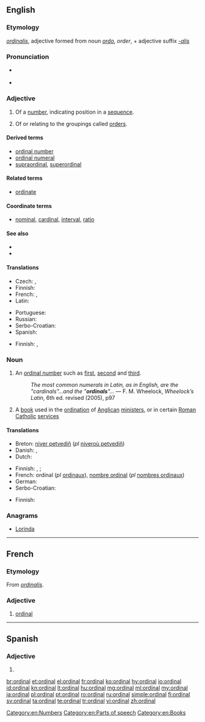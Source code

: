==English==

===Etymology===
{{etyl|la|en}} ''[[ordinalis]]'', adjective formed from noun ''[[ordo]]'', ''order'', + adjective suffix ''[[-alis]]''

===Pronunciation===
* {{a|UK}} {{IPA|/ˈɔː(ɹ).dɪ.nəl/}}
* {{a|US}} {{IPA|/ˈɔːɹd.nəl/}}

===Adjective===
{{en-adj|-}}

# Of a [[number]], indicating position in a [[sequence]].
# {{context|taxonomy|lang=en}} Of or relating to the groupings called [[order]]s.

====Derived terms====
* [[ordinal number]]
* [[ordinal numeral]]
* [[supraordinal]], [[superordinal]]

====Related terms====
* [[ordinate]]

====Coordinate terms====
* [[nominal]], [[cardinal]], [[interval]], [[ratio]]

====See also====
* {{pedialite}}
* {{pedialite|Level of measurement}}

====Translations====
{{trans-top|indicating position in a numerical sequence}}
* Czech: {{t+|cs|řadový|m}}, {{t|cs|pořadový|m}}
* Finnish: {{t|fi|ordinaalinen}}
* French: {{t+|fr|ordinal}}, {{t+|fr|ordinaux|m-p}}
* Latin: {{t|la|ordinalis}}
{{trans-mid}}
* Portuguese: {{t+|pt|ordinal}}
* Russian: {{t+|ru|порядковый|m|tr=por'jádkovyj}}
* Serbo-Croatian: {{t|sh|redni}}
* Spanish: {{t|es|ordinal}}
{{trans-bottom}}

{{trans-top|taxonomy: of or relating to orders}}
* Finnish: {{t|fi|lahkon}}, {{t|fi|lahko|alt=lahko-}}
{{trans-mid}}
{{trans-bottom}}

===Noun===
{{wikipedia}}
{{en-noun}}

# An [[ordinal number]] such as [[first]], [[second]] and [[third]].
#: ''The most common numerals in Latin, as in English, are the "cardinals"...and the "'''ordinals'''"...'' — F. M. Wheelock, ''Wheelock’s Latin'', 6th ed. revised (2005), p97
# A [[book]] used in the [[ordination]] of [[Anglican]] [[minister]]s, or in certain [[Roman Catholic]] [[service]]s

====Translations====
{{trans-top|ordinal number}}
* Breton: [[niver petvediñ]] (''pl'' [[niveroù petvediñ]])
* Danish: {{t+|da|ordenstal|n}}, {{t|da|ordinaltal|n}}
* Dutch: {{t+|nl|rangtelwoord|n}}
{{trans-mid}}
* Finnish: {{t|fi|ordinaali}}, {{t|fi|ordinaalilukusana}} {{qualifier|word}}; {{t+|fi|ordinaaliluku}} {{qualifier|number}}
* French: ordinal {{g|m}} (''pl'' [[ordinaux]]), [[nombre ordinal]] {{g|m}} (''pl'' [[nombres ordinaux]])
* German: {{t+|de|Ordinalzahl}}
* Serbo-Croatian: {{t|sh|redni broj|m}}
{{trans-bottom}}

{{trans-top|book}}
* Finnish: {{t|fi|ordinaali}}
{{trans-mid}}
{{trans-bottom}}

===Anagrams===
* [[Lorinda#English|Lorinda]]

[[Category:en:Numbers]]
[[Category:en:Parts of speech]]
[[Category:en:Books]]

----

==French==

===Etymology===
From {{etyl|la|fr}} ''[[ordinalis]]''.

===Adjective===
{{fr-adj|mp=ordinaux}}

# [[#Adjective|ordinal]]

----

==Spanish==

===Adjective===
{{es-adj|f=ordinal|pl=ordinales}}

# {{l|en|ordinal}}

[[br:ordinal]]
[[et:ordinal]]
[[el:ordinal]]
[[fr:ordinal]]
[[ko:ordinal]]
[[hy:ordinal]]
[[io:ordinal]]
[[id:ordinal]]
[[kn:ordinal]]
[[lt:ordinal]]
[[hu:ordinal]]
[[mg:ordinal]]
[[ml:ordinal]]
[[my:ordinal]]
[[ja:ordinal]]
[[pl:ordinal]]
[[pt:ordinal]]
[[ro:ordinal]]
[[ru:ordinal]]
[[simple:ordinal]]
[[fi:ordinal]]
[[sv:ordinal]]
[[ta:ordinal]]
[[te:ordinal]]
[[tr:ordinal]]
[[vi:ordinal]]
[[zh:ordinal]]